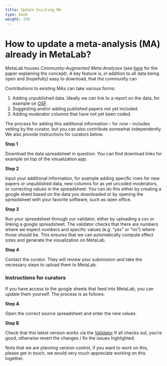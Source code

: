 ```yaml
---
title: Update Existing MA
type: book
weight: 150
---
```


How to update a meta-analysis (MA) already in MetaLab?
=======================

MetaLab houses *Community-Augmented Meta-Analyses* (see [here](https://journals.sagepub.com/doi/full/10.1177/1745691614552498) for the paper explaining the concept). A key feature is, in addition to all data being open and (hopefully) easy to download, that the community can 

Contributions to existing MAs can take various forms:

1. Adding unpublished data. Ideally we can link to a report on the data, for example on [OSF](http://osf.io). 
2. Suggesting and/or adding published papers not yet included. 
3. Adding moderator columns that have not yet been coded. 

The process for adding this additional information -- for now -- includes vetting by the curator, but you can also contribute somewhat independently. We also provide instructions for curators below.


**Step 1** 

Download the data spreadsheet in question. You can find download links for example on top of the visualization app. 

**Step 2** 

Input your additional information, for example adding specific rows for new papers or unpublished data, new columns for as yet uncoded moderators, or correcting values in the spreadsheet. You can do this either by creating a google sheet based on the data you downloaded or by opening the spreadsheet with your favorite software, such as open office. 

**Step 3**

Run your spreadsheet through our validator, either by uploading a csv or linking a google spreadsheet. The validator checks that there are numbers where we expect numbers and specific values (e.g. "yes" or "no") where those should be. This ensures that we can automatically compute effect sizes and generate the visualization on MetaLab.

**Step 4**

Contact the curator. They will review your submission and take the necessary steps to upload them to MetaLab.


### Instructions for curators

If you have access to the google sheets that feed into MetaLab, you can update them yourself. The process is as follows:

**Step A** 

Open the correct source spreadsheet and enter the new values.

**Step B** 

Check that this latest version works via the [Validator](http://52.24.141.166:3838/data_validation/)
If all checks out, you're good, otherwise revert the changes / fix the issues highlighted. 

Note that we are planning version control, if you want to work on this, please get in touch, we would very much appreciate working on this together.



<!--
Add your own paper
Add a datapoint you found
Correct a mistake you found 
--->
